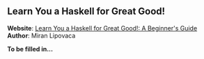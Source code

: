 
## Learn You a Haskell for Great Good!

<UnderConstruction />

**Website**: [Learn You a Haskell for Great Good!: A Beginner's Guide](https://learnyouahaskell.com)\
**Author**: Miran Lipovaca

**To be filled in...**